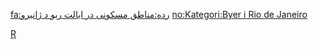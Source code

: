 {{Commonscat|Municipalities in Rio de Janeiro (state)}}

[[Category:巴西城市|R]]

[[fa:رده:مناطق_مسکونی_در_ایالت_ریو_د_ژانیرو|fa:رده:مناطق مسکونی در ایالت ریو د ژانیرو]]
[[no:Kategori:Byer_i_Rio_de_Janeiro|no:Kategori:Byer i Rio de Janeiro]]